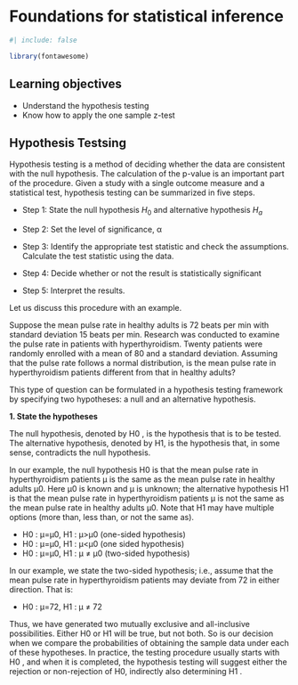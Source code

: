 # Foundations for statistical inference {#sec-inference}

```r
#| include: false

library(fontawesome)

```

::: {.callout-caution icon="false"}
## Learning objectives

-   Understand the hypothesis testing
-   Know how to apply the one sample z-test
:::

## Hypothesis Testsing

Hypothesis testing is a method of deciding whether the data are consistent with the null hypothesis. The calculation of the p-value is an important part of the procedure. Given a study with a single outcome measure and a statistical test, hypothesis testing can be summarized in five steps.



-   Step 1: State the null hypothesis $H_{0}$ and alternative hypothesis $H_{a}$

-   Step 2: Set the level of significance, α

-   Step 3: Identify the appropriate test statistic and check the assumptions. Calculate the test statistic using the data.

-   Step 4: Decide whether or not the result is statistically significant

-   Step 5: Interpret the results.

Let us discuss this procedure with an example.

Suppose the mean pulse rate in healthy adults is 72 beats per min with standard deviation 15 beats per min. Research was conducted to examine the pulse rate in patients with hyperthyroidism. Twenty patients were randomly enrolled with a mean of 80 and a standard deviation. Assuming that the pulse rate follows a normal distribution, is the mean pulse rate in hyperthyroidism patients different from that in healthy adults?

This type of question can be formulated in a hypothesis testing framework by specifying two hypotheses: a null and an alternative hypothesis.

**1. State the hypotheses**

The null hypothesis, denoted by H0 , is the hypothesis that is to be tested. The alternative hypothesis, denoted by H1, is the hypothesis that, in some sense, contradicts the null hypothesis.

In our example, the null hypothesis H0 is that the mean pulse rate in hyperthyroidism patients μ is the same as the mean pulse rate in healthy adults μ0. Here μ0 is known and μ is unknown; the alternative hypothesis H1 is that the mean pulse rate in hyperthyroidism patients μ is not the same as the mean pulse rate in healthy adults μ0. Note that H1 may have multiple options (more than, less than, or not the same as).

-   H0 : μ=μ0, H1 : μ\>μ0 (one-sided hypothesis)
-   H0 : μ=μ0, H1 : μ\<μ0 (one sided hypothesis)
-   H0 : μ=μ0, H1 : μ $\neq$ μ0 (two-sided hypothesis)

In our example, we state the two-sided hypothesis; i.e., assume that the mean pulse rate in hyperthyroidism patients may deviate from 72 in either direction. That is:

-   H0 : μ=72, H1 : μ $\neq$ 72

Thus, we have generated two mutually exclusive and all-inclusive possibilities. Either H0 or H1 will be true, but not both. So is our decision when we compare the probabilities of obtaining the sample data under each of these hypotheses. In practice, the testing procedure usually starts with H0 , and when it is completed, the hypothesis testing will suggest either the rejection or non-rejection of H0, indirectly also determining H1 .
